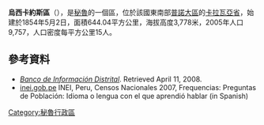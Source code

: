 '''烏西卡約斯區'''（{{lang-es|Distrito de Usicayos}}），是[[秘魯|秘魯]]的一個區，位於該國東南部[[普諾大區|普諾大區]]的[[卡拉瓦亞省|卡拉瓦亞省]]，始建於1854年5月2日，面積644.04平方公里，海拔高度3,778米，2005年人口9,757，人口密度每平方公里15人。

==參考資料==
*''[https://web.archive.org/web/20080423164200/http://desa.inei.gob.pe/mapas/bid/ Banco de Información Distrital]''. Retrieved April 11, 2008.
*[https://web.archive.org/web/20130127005551/http://iinei.inei.gob.pe/iinei/RedatamCpv2007.asp?id=ResultadosCensales%3Fori%3DC inei.gob.pe] INEI, Peru, Censos Nacionales 2007, Frequencias: Preguntas de Población: Idioma o lengua con el que aprendió hablar (in Spanish)

{{coord|14|07|35|S|69|58|04|W|region:PE_type:city_source:kolossus-eswiki|display=title}}

{{Peru-geo-stub}}
[[Category:秘魯行政區|Category:秘魯行政區]]